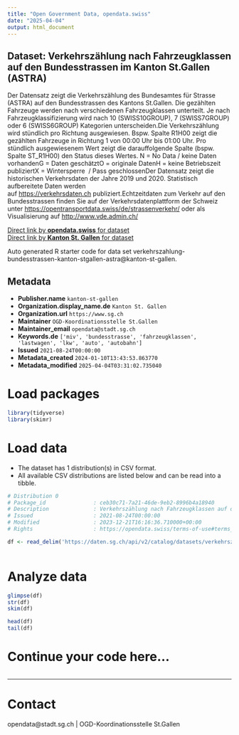 ```yaml
---
title: "Open Government Data, opendata.swiss"
date: "2025-04-04"
output: html_document
---
```


## Dataset: Verkehrszählung nach Fahrzeugklassen auf den Bundesstrassen im Kanton St.Gallen (ASTRA)

Der Datensatz zeigt die Verkehrszählung des Bundesamtes für Strasse (ASTRA) auf den Bundesstrassen des Kantons St.Gallen. Die gezählten Fahrzeuge werden nach verschiedenen Fahrzeugklassen unterteilt. Je nach Fahrzeugklassifizierung wird nach 10 (SWISS10GROUP), 7 (SWISS7GROUP) oder 6 (SWISS6GROUP) Kategorien unterscheiden.Die Verkehrszählung wird stündlich pro Richtung ausgewiesen. Bspw. Spalte R1H00 zeigt die gezählten Fahrzeuge in Richtung 1 von 00:00 Uhr bis 01:00 Uhr. Pro stündlich ausgewiesenem Wert zeigt die darauffolgende Spalte (bspw. Spalte ST_R1H00) den Status dieses Wertes. N = No Data / keine Daten vorhandenG = Daten geschätztO = originale DatenH = keine Betriebszeit publiziertX = Wintersperre  / Pass geschlossenDer Datensatz zeigt die historischen Verkehrsdaten der Jahre 2019 und 2020. Statistisch aufbereitete Daten werden auf [https://verkehrsdaten.ch](https://verkehrsdaten.ch)[](https://verkehrsdaten.ch) publiziert.Echtzeitdaten zum Verkehr auf den Bundesstrassen finden Sie auf der Verkehrsdatenplattform der Schweiz unter [https://opentransportdata.swiss/de/strassenverkehr/](https://opentransportdata.swiss/de/strassenverkehr/) oder als Visualisierung auf [http://www.vde.admin.ch/](http://www.vde.admin.ch/)

[Direct link by **opendata.swiss** for dataset](https://opendata.swiss/de/dataset/verkehrszahlung-nach-fahrzeugklassen-auf-den-bundesstrassen-im-kanton-st-gallen-astra)<br>
[Direct link by **Kanton St. Gallen** for dataset](https://daten.sg.ch/explore/dataset/verkehrszahlung-bundesstrassen-kanton-stgallen-astra/)

Auto generated R starter code for data set verkehrszahlung-bundesstrassen-kanton-stgallen-astra@kanton-st-gallen.

## Metadata

- **Publisher.name** `kanton-st-gallen`
- **Organization.display_name.de** `Kanton St. Gallen`
- **Organization.url** `https://www.sg.ch`
- **Maintainer** `OGD-Koordinationsstelle St.Gallen`
- **Maintainer_email** `opendata@stadt.sg.ch`
- **Keywords.de** `['miv', 'bundesstrasse', 'fahrzeugklassen', 'lastwagen', 'lkw', 'auto', 'autobahn']`
- **Issued** `2021-08-24T00:00:00`
- **Metadata_created** `2024-01-10T13:43:53.863770`
- **Metadata_modified** `2025-04-04T03:31:02.735040`


# Load packages

```r

library(tidyverse)
library(skimr)

```

# Load data

-   The dataset has 1 distribution(s) in CSV format.
-   All available CSV distributions are listed below and can be read into a tibble.

```r

# Distribution 0
# Package_id               : ceb30c71-7a21-46de-9eb2-8996b4a18940
# Description              : Verkehrszählung nach Fahrzeugklassen auf den Bundesstrassen im Kanton St.Gallen (ASTRA) (csv)
# Issued                   : 2021-08-24T00:00:00
# Modified                 : 2023-12-21T16:16:36.710000+00:00
# Rights                   : https://opendata.swiss/terms-of-use#terms_by

df <- read_delim('https://daten.sg.ch/api/v2/catalog/datasets/verkehrszahlung-bundesstrassen-kanton-stgallen-astra/exports/csv?use_labels=true')



```

# Analyze data

```r

glimpse(df)
str(df)
skim(df)

head(df)
tail(df)

```

# Continue your code here...

```r

```

------------------------------------------------------------------------

# Contact

opendata@stadt.sg.ch | OGD-Koordinationsstelle St.Gallen
